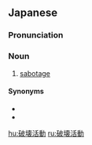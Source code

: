 ==Japanese==
{{ja-kanjitab|は|かい|かつ|どう|yomi=on}}

===Pronunciation===
{{ja-pron|yomi=on|はかい かつどう}}

===Noun===
{{ja-noun|はかい かつどう}}

# [[sabotage]]

====Synonyms====
* {{ja-r|サボタージ}}
* {{ja-r|サボタージュ}}

[[hu:破壊活動]]
[[ru:破壊活動]]